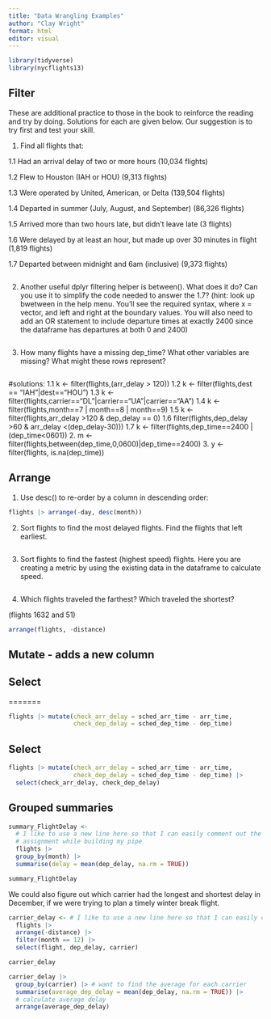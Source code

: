 ```yaml
---
title: "Data Wrangling Examples"
author: "Clay Wright"
format: html
editor: visual
---
```


```r
library(tidyverse)
library(nycflights13)
```

## Filter

These are additional practice to those in the book to reinforce the reading and try by doing. Solutions for each are given below. Our suggestion is to try first and test your skill.

1.  Find all flights that:

1.1 Had an arrival delay of two or more hours (10,034 flights)

1.2 Flew to Houston (IAH or HOU) (9,313 flights)

1.3 Were operated by United, American, or Delta (139,504 flights)

1.4 Departed in summer (July, August, and September) (86,326 flights)

1.5 Arrived more than two hours late, but didn't leave late (3 flights)

1.6 Were delayed by at least an hour, but made up over 30 minutes in flight (1,819 flights)

1.7 Departed between midnight and 6am (inclusive) (9,373 flights)

```r

```

2.  Another useful dplyr filtering helper is between(). What does it do? Can you use it to simplify the code needed to answer the 1.7? (hint: look up bwetween in the help menu. You'll see the required syntax, where x = vector, and left and right at the boundary values. You will also need to add an OR statement to include departure times at exactly 2400 since the dataframe has departures at both 0 and 2400)

```r

```

3.  How many flights have a missing dep_time? What other variables are missing? What might these rows represent?

```r

```

#solutions: 1.1 k \<- filter(flights,(arr_delay \> 120)) 1.2 k \<- filter(flights,dest == "IAH"\|dest=="HOU") 1.3 k \<- filter(flights,carrier=="DL"\|carrier=="UA"\|carrier=="AA") 1.4 k \<- filter(flights,month==7 \| month==8 \| month==9) 1.5 k \<- filter(flights,arr_delay \>120 & dep_delay == 0) 1.6 filter(flights,dep_delay \>60 & arr_delay \<(dep_delay-30))) 1.7 k \<- filter(flights,dep_time==2400 \| (dep_time\<0601)) 2. m \<- filter(flights,between(dep_time,0,0600)\|dep_time==2400) 3. y \<- filter(flights, is.na(dep_time))

## Arrange

1.  Use desc() to re-order by a column in descending order:

```r
flights |> arrange(-day, desc(month))
```

2.  Sort flights to find the most delayed flights. Find the flights that left earliest.

```r

```

3.  Sort flights to find the fastest (highest speed) flights. Here you are creating a metric by using the existing data in the dataframe to calculate speed.

```r

```

4.  Which flights traveled the farthest? Which traveled the shortest?

(flights 1632 and 51)

```r
arrange(flights, -distance)
```

## Mutate - adds a new column

## Select

=======

```r
flights |> mutate(check_arr_delay = sched_arr_time - arr_time, 
                  check_dep_delay = sched_dep_time - dep_time)
```

## Select

```r
flights |> mutate(check_arr_delay = sched_arr_time - arr_time, 
                  check_dep_delay = sched_dep_time - dep_time) |>
  select(check_arr_delay, check_dep_delay)

```

## Grouped summaries

```r
summary_FlightDelay <-
  # I like to use a new line here so that I can easily comment out the
  # assignment while building my pipe
  flights |>
  group_by(month) |>
  summarise(delay = mean(dep_delay, na.rm = TRUE))

summary_FlightDelay
```

We could also figure out which carrier had the longest and shortest delay in December, if we were trying to plan a timely winter break flight.

```r
carrier_delay <- # I like to use a new line here so that I can easily comment out this assignment line while building my pipe
  flights |>
  arrange(-distance) |>
  filter(month == 12) |>
  select(flight, dep_delay, carrier)

carrier_delay
```

```r
carrier_delay |> 
  group_by(carrier) |> # want to find the average for each carrier
  summarise(average_dep_delay = mean(dep_delay, na.rm = TRUE)) |>
  # calculate average delay
  arrange(average_dep_delay)
```
